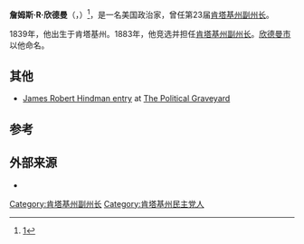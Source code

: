 {{Infobox officeholder
|honorific-prefix   = 
|name               = 詹姆斯·R·欣德曼
|honorific-suffix   = 
|image              = James-R.-Hindman.jpg
|imagesize          = 
|alt                = 
|caption            = 
|order              = 
|office             = 23届[[肯塔基州副州长|肯塔基州副州长]]
|term_start         = 1883年9月5日
|term_end           = 1887年8月30日
|governor           = {{le|J·普罗克特·诺特|J. Proctor Knott}}
|predecessor        = [[詹姆斯·E·坎特里尔|詹姆斯·E·坎特里尔]]
|successor          = [[詹姆斯·威廉·布赖恩|詹姆斯·威廉·布赖恩]]
|birth_date         = 1839年2月4日
|birth_place        = [[亚代尔县_(肯塔基州)|亚代尔县 (肯塔基州)]]
|death_date         = {{death date and age|1912|10|12|1839|2|4}}
|death_place        = [[哥伦比亚_(肯塔基州)|哥伦比亚 (肯塔基州)]]
|restingplace       = 
|restingplacecoordinates = 
|birthname          = 
|nationality        = 
|party              = [[美国民主党|美国民主党]]
|otherparty         =  <!--For additional political affiliations-->
|spouse             = 
|relations          = 
|children           = 
|residence          = 
|alma_mater         = 
|occupation         = 
|profession         = 
|religion           = 
|signature          = 
|signature_alt      = 
|footnotes          = 
}}
'''詹姆斯·R·欣德曼'''（{{lang|en|'''James Robert Hindman'''}}，{{bd|1839年|2月4日|1912年|10月12日}}）<ref>[http://books.google.com/books?id=q-rqAAAAMAAJ&q=%22James+R+Hindman%22+AND+%221912%22&dq=%22James+R+Hindman%22+AND+%221912%22&hl=en&ei=I4zQTfyrAsrz0gGtg7zuDQ&sa=X&oi=book_result&ct=result&resnum=3&ved=0CDMQ6AEwAg]</ref>，是一名美国政治家，曾任第23届[[肯塔基州副州长|肯塔基州副州长]]。

1839年，他出生于肯塔基州。1883年，他竞选并担任[[肯塔基州副州长|肯塔基州副州长]]。[[欣德曼市|欣德曼市]]以他命名。

==其他==
*[http://politicalgraveyard.com/bio/hillings-hinerman.html#880.82.12 James Robert Hindman entry] {{Wayback|url=http://politicalgraveyard.com/bio/hillings-hinerman.html#880.82.12 |date=20210421034813 }} at [[The_Political_Graveyard|The Political Graveyard]]

==参考==
{{Reflist}}

==外部来源==
*{{findagrave|86915105}}

{{s-start}}
{{s-off}}
{{succession box|title=[[肯塔基州副州长|肯塔基州副州长]]|before=[[詹姆斯·E·坎特里尔|詹姆斯·E·坎特里尔]]|after=[[詹姆斯·威廉·布赖恩|詹姆斯·威廉·布赖恩]]|years=1883–1887}}
{{s-end}}
{{肯塔基州副州长}}

{{DEFAULTSORT:Hindman, James Robert}}

[[Category:肯塔基州副州长|Category:肯塔基州副州长]]
[[Category:肯塔基州民主党人|Category:肯塔基州民主党人]]
